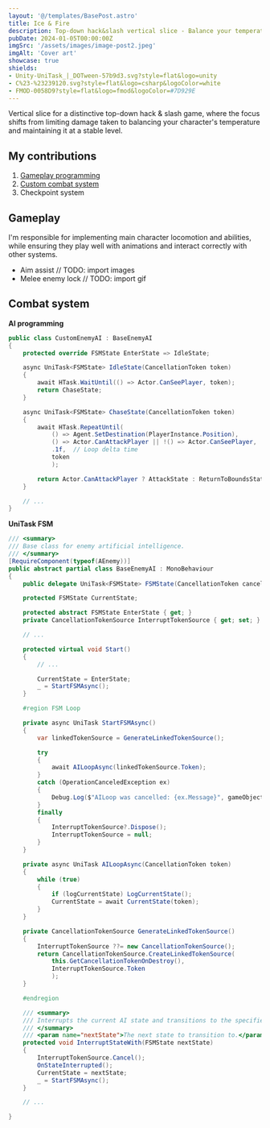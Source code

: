 ```yaml
---
layout: '@/templates/BasePost.astro'
title: Ice & Fire
description: Top-down hack&slash vertical slice - Balance your temperature to stay alive.
pubDate: 2024-01-05T00:00:00Z
imgSrc: '/assets/images/image-post2.jpeg'
imgAlt: 'Cover art'
showcase: true
shields:
- Unity-UniTask_|_DOTween-57b9d3.svg?style=flat&logo=unity
- C%23-%23239120.svg?style=flat&logo=csharp&logoColor=white
- FMOD-0058D9?style=flat&logo=fmod&logoColor=#7D929E
---
```


Vertical slice for a distinctive top-down hack & slash game, where the focus shifts from limiting
damage taken to balancing your character's temperature and maintaining it at a stable level.

<ProjectDetails
  role='Lead Developer'
  company='N/A'
  platforms='PC'
  time='2 years'
/>

## My contributions

1. [Gameplay programming](#gameplay)
1. [Custom combat system](#combat-system)
1. Checkpoint system

## Gameplay
I'm responsible for implementing main character locomotion and abilities,
while ensuring they play well with animations and interact correctly with other systems.
- Aim assist  // TODO: import images
- Melee enemy lock  // TODO: import gif

## Combat system
**AI programming**

```csharp
public class CustomEnemyAI : BaseEnemyAI
{
    protected override FSMState EnterState => IdleState;

    async UniTask<FSMState> IdleState(CancellationToken token)
    {
        await HTask.WaitUntil(() => Actor.CanSeePlayer, token);
        return ChaseState;
    }

    async UniTask<FSMState> ChaseState(CancellationToken token)
    {
        await HTask.RepeatUntil(
            () => Agent.SetDestination(PlayerInstance.Position),
            () => Actor.CanAttackPlayer || !() => Actor.CanSeePlayer, 
            .1f,  // Loop delta time
            token
            );

        return Actor.CanAttackPlayer ? AttackState : ReturnToBoundsState;
    }

    // ...
}
```

**UniTask FSM**
```csharp
/// <summary>
/// Base class for enemy artificial intelligence.
/// </summary>
[RequireComponent(typeof(AEnemy))]
public abstract partial class BaseEnemyAI : MonoBehaviour
{
    public delegate UniTask<FSMState> FSMState(CancellationToken cancellationToken);

    protected FSMState CurrentState;

    protected abstract FSMState EnterState { get; }
    private CancellationTokenSource InterruptTokenSource { get; set; }

    // ...

    protected virtual void Start()
    {
        // ...

        CurrentState = EnterState;
        _ = StartFSMAsync();
    }

    #region FSM Loop

    private async UniTask StartFSMAsync()
    {
        var linkedTokenSource = GenerateLinkedTokenSource();

        try
        {
            await AILoopAsync(linkedTokenSource.Token);
        }
        catch (OperationCanceledException ex)
        {
            Debug.Log($"AILoop was cancelled: {ex.Message}", gameObject);
        }
        finally
        {
            InterruptTokenSource?.Dispose();
            InterruptTokenSource = null;
        }
    }

    private async UniTask AILoopAsync(CancellationToken token)
    {
        while (true)
        {
            if (logCurrentState) LogCurrentState();
            CurrentState = await CurrentState(token);
        }
    }

    private CancellationTokenSource GenerateLinkedTokenSource()
    {
        InterruptTokenSource ??= new CancellationTokenSource();
        return CancellationTokenSource.CreateLinkedTokenSource(
            this.GetCancellationTokenOnDestroy(),
            InterruptTokenSource.Token
            );
    }

    #endregion

    /// <summary>
    /// Interrupts the current AI state and transitions to the specified state.
    /// </summary>
    /// <param name="nextState">The next state to transition to.</param>
    protected void InterruptStateWith(FSMState nextState)
    {
        InterruptTokenSource.Cancel();
        OnStateInterrupted();
        CurrentState = nextState;
        _ = StartFSMAsync();
    }

    // ...

}

```
